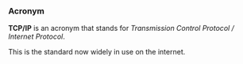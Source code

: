 ===Acronym===

'''TCP/IP''' is an acronym that stands for ''Transmission Control Protocol / Internet Protocol''.

This is the standard now widely in use on the internet.

{{wikify}}